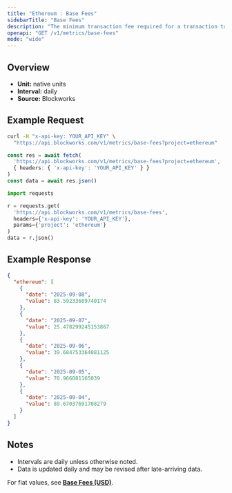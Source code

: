 ```yaml
---
title: "Ethereum : Base Fees"
sidebarTitle: "Base Fees"
description: "The minimum transaction fee required for a transaction to be included in a block"
openapi: "GET /v1/metrics/base-fees"
mode: "wide"
---
```


## Overview

- **Unit:** native units
- **Interval:** daily
- **Source:** Blockworks

## Example Request

<CodeGroup>

```bash cURL
curl -H "x-api-key: YOUR_API_KEY" \
  "https://api.blockworks.com/v1/metrics/base-fees?project=ethereum"
```

```typescript TypeScript
const res = await fetch(
  'https://api.blockworks.com/v1/metrics/base-fees?project=ethereum',
  { headers: { 'x-api-key': 'YOUR_API_KEY' } }
)
const data = await res.json()
```

```python Python
import requests

r = requests.get(
  'https://api.blockworks.com/v1/metrics/base-fees',
  headers={'x-api-key': 'YOUR_API_KEY'},
  params={'project': 'ethereum'}
)
data = r.json()
```

</CodeGroup>

## Example Response

```json
{
  "ethereum": [
    {
      "date": "2025-09-08",
      "value": 83.59233609740174
    },
    {
      "date": "2025-09-07",
      "value": 25.478299245153867
    },
    {
      "date": "2025-09-06",
      "value": 39.684753364081125
    },
    {
      "date": "2025-09-05",
      "value": 70.966081165039
    },
    {
      "date": "2025-09-04",
      "value": 89.67037691708279
    }
  ]
}
```

## Notes
- Intervals are daily unless otherwise noted.
- Data is updated daily and may be revised after late-arriving data.


<Note>For fiat values, see **[Base Fees (USD)](./base-fees-usd)**.</Note>